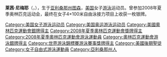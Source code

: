 {{MedalTableTop}}
{{MedalOlympics}}
{{MedalSilver| [[2008年夏季奧林匹克運動會|2008年北京]] | [[2008年夏季奧林匹克運動會游泳比賽|4×100米自由泳接力]]}}
{{MedalCompetition|[[世界游泳錦標賽|世界錦標賽]]}}
{{MedalGold|[[2007年世界游泳錦標賽|2007年墨爾本]]|4×200米自由泳接力}}
{{MedalSilver|[[2005年世界游泳錦標賽|2005年蒙特利爾]]|4×100米混合泳接力}}
{{MedalSilver|[[2007年世界游泳錦標賽|2007年墨爾本]]|4×100米自由泳接力}}
{{MedalSilver|[[2007年世界游泳錦標賽|2007年墨爾本]]|4×100米混合泳接力}}
{{MedalBronze|[[2005年世界游泳錦標賽|2005年蒙特利爾]]|4×100米自由泳接力}}
{{MedalBottom}}
'''莱茜·尼梅耶'''（{{lang-en|'''Lacey Nymeyer'''}}，{{bd|1985年|10月29日}}），生于[[亚利桑那州|亚利桑那州]][[图森_(亚利桑那州)|图森]]，[[美国|美国]]女子[[游泳|游泳]]运动员。曾参加2008年夏季奥林匹克运动会，最终在女子4×100米自由泳接力项目上收获一枚银牌。

{{US-sport-bio-stub}}
{{swimming-bio-stub}}

{{DEFAULTSORT:Nymeyer, Lacey}}

[[Category:美国女子游泳运动员|Category:美国女子游泳运动员]]
[[Category:美国奥运游泳运动员|Category:美国奥运游泳运动员]]
[[Category:美國奧林匹克運動會銀牌得主|Category:美國奧林匹克運動會銀牌得主]]
[[Category:2008年夏季奧林匹克運動會獎牌得主|Category:2008年夏季奧林匹克運動會獎牌得主]]
[[Category:2008年夏季奧林匹克運動會游泳運動員|Category:2008年夏季奧林匹克運動會游泳運動員]]
[[Category:奧林匹克運動會游泳銀牌得主|Category:奧林匹克運動會游泳銀牌得主]]
[[Category:世界游泳錦標賽游泳賽事獎牌得主|Category:世界游泳錦標賽游泳賽事獎牌得主]]
[[Category:美國後期聖徒|Category:美國後期聖徒]]
[[Category:女子自由式游泳運動員|Category:女子自由式游泳運動員]]
[[Category:亞利桑那州人|Category:亞利桑那州人]]